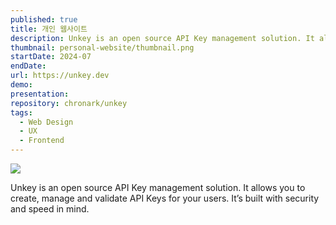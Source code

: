 ```yaml
---
published: true
title: 개인 웹사이트
description: Unkey is an open source API Key management solution. It allows you to create, manage and validate API Keys for your users. It’s built with security and speed in mind.
thumbnail: personal-website/thumbnail.png
startDate: 2024-07
endDate: 
url: https://unkey.dev
demo: 
presentation: 
repository: chronark/unkey
tags:
  - Web Design
  - UX
  - Frontend
---
```



[![](https://unkey.dev/images/landing/app.png)](https://unkey.dev)

Unkey is an open source API Key management solution. It allows you to create, manage and validate API Keys for your users. It’s built with security and speed in mind.
